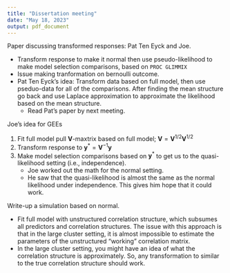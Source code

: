```yaml
---
title: "Dissertation meeting"
date: "May 18, 2023"
output: pdf_document
---
```


Paper discussing transformed responses: Pat Ten Eyck and Joe.

- Transform response to make it normal then use pseudo-likelihood to make model selection comparisons, based on `PROC GLIMMIX`
- Issue making tranformation on bernoulli outcome.
- Pat Ten Eyck's idea: Transform data based on full model, then use pseduo-data for all of the comparisons. After finding the mean structure go back and use Laplace approximation to approximate the likelihood based on the mean structure. 
    - Read Pat's paper by next meeting.

Joe's idea for GEEs

1. Fit full model pull $\mathbf{V}$-maxtrix based on full model; $\mathbf{V} = \mathbf{V}^{1/2}\mathbf{V}^{1/2}$
2. Transform response to $\mathbf{y}^{*} = \mathbf{V}^{-1}\mathbf{y}$
3. Make model selection comparisons based on $\mathbf{y}^{*}$ to get us to the quasi-likelihood setting (i.e., independence).
    - Joe worked out the math for the normal setting. 
    - He saw that the quasi-likelihood is almost the same as the normal likelihood under independence. This gives him hope that it could work.

Write-up a simulation based on normal.

- Fit full model with unstructured correlation structure, which subsumes all predictors and correlation structures. The issue with this approach is that in the large cluster setting, it is almost impossible to estimate the parameters of the unstructured "working" correlation matrix.
- In the large cluster setting, you might have an idea of what the correlation structure is approximately. So, any transformation to similar to the true correlation structure should work.

